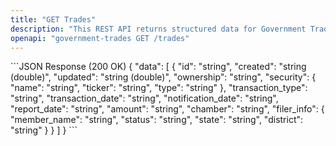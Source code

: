 ```yaml
---
title: "GET Trades"
description: "This REST API returns structured data for Government Trades - House & Senate."
openapi: "government-trades GET /trades"
---
```

<ResponseExample>
```JSON Response (200 OK)
{
  "data": [
    {
      "id": "string",
      "created": "string (double)",
      "updated": "string (double)",
      "ownership": "string",
      "security": {
        "name": "string",
        "ticker": "string",
        "type": "string"
      },
      "transaction_type": "string",
      "transaction_date": "string",
      "notification_date": "string",
      "report_date": "string",
      "amount": "string",
      "chamber": "string",
      "filer_info": {
        "member_name": "string",
        "status": "string",
        "state": "string",
        "district": "string"
      }
    }
  ]
}
```
</ResponseExample>
